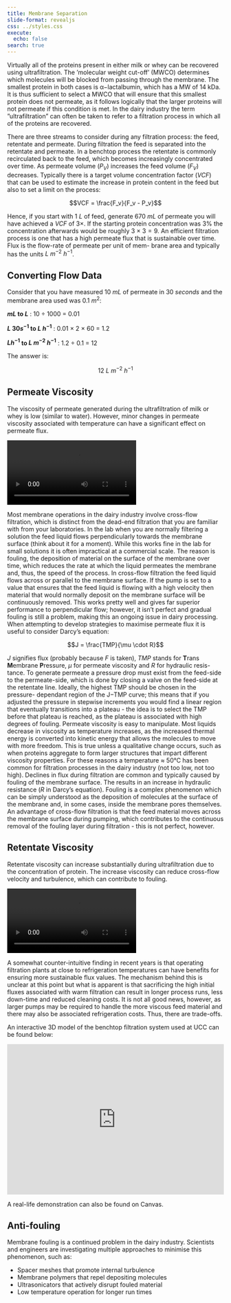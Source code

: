 ```yaml
---
title: Membrane Separation 
slide-format: revealjs
css: ../styles.css
execute:
  echo: false
search: true
---
```


Virtually all of the proteins present in either milk or whey can be recovered using ultrafiltration.
The ’molecular weight cut-off’ (MWCO) determines which molecules will be blocked from passing through the membrane.
The smallest protein in both cases is α−lactalbumin, which has a MW of
14 kDa.
It is thus sufficient to select a MWCO that will ensure that this
smallest protein does not permeate, as it follows logically that the larger proteins will not permeate if this condition is met.
In the dairy industry the term ”ultrafiltration” can often be taken to refer to a filtration process in which all of the proteins are recovered.

There are three streams to consider during any filtration process: the
feed, retentate and permeate.
During filtration the feed is separated into the
retentate and permeate.
In a benchtop process the retentate is commonly
recirculated back to the feed, which becomes increasingly concentrated over
time.
As permeate volume ($P_V$) increases the feed volume ($F_V$) decreases.
Typically there is a target volume concentration factor ($VCF$) that can be used to estimate the increase in protein content in the feed but also to set a limit on the process:

$$VCF = \frac{F_v}{F_v - P_v}$$

Hence, if you start with $1 \ L$ of feed, generate $670 \ mL$ of permeate you will have achieved a $VCF$ of $3×$.
If the starting protein concentration was
$3\%$ the concentration afterwards would be roughly $3 \ × \ 3 = 9$.
An efficient filtration process is one that has a high permeate flux that
is sustainable over time.
Flux is the flow-rate of permeate per unit of mem-
brane area and typically has the units $L \ m^{−2} \ h^{−1}$.

::: {.callout-tip}

## Converting Flow Data

Consider that you have measured $10 \ mL$ of permeate in $30 \ seconds$ and the membrane area used was $0.1 \ m^2$:

**$mL$ to $L$** : 10 ÷ 1000 = 0.01

**$L \ 30s^{−1}$ to $L \ h^{−1}$** : 0.01 × 2 × 60 = 1.2

**$L h^{−1}$ to $L \ m^{−2} \ h^{−1}$** : 1.2 ÷ 0.1 = 12

The answer is:

$$12 \ L \ m^{-2} \ h^{-1}$$
:::

::: {.callout}

## Permeate Viscosity

The viscosity of permeate generated during the ultrafiltration of milk or whey is low (similar to water).
However, minor changes in permeate viscosity associated with temperature can have a significant effect on permeate flux.

<div>
```{=html}
<video autoplay loop class="video-embed" src=../vids/low_viscosity.mp4></video>
```
</div>

:::

Most membrane operations in the dairy industry involve cross-flow filtration, which is distinct from the dead-end filtration that you are familiar with from your laboratories.
In the lab when you are normally filtering a solution the feed liquid flows perpendicularly towards the membrane surface
(think about it for a moment).
While this works fine in the lab for small
solutions it is often impractical at a commercial scale. The reason is fouling, the deposition of material on the surface of the membrane over time, which reduces the rate at which the liquid permeates the membrane and, thus, the
speed of the process.
In cross-flow filtration the feed liquid flows across or
parallel to the membrane surface.
If the pump is set to a value that ensures
that the feed liquid is flowing with a high velocity then material that would normally deposit on the membrane surface will be continuously removed.
This works pretty well and gives far superior performance to perpendicular flow; however, it isn’t perfect and gradual fouling is still a problem, making this an ongoing issue in dairy processing.
When attempting to develop strategies to maximise permeate flux it is
useful to consider Darcy’s equation:

$$J = \frac{TMP}{\mu \cdot R}$$

$J$ signifies flux (probably because $F$ is taken), $TMP$ stands for **T**rans **M**embrane **P**ressure, $µ$ for permeate viscosity and $R$ for hydraulic resis-
tance.
To generate permeate a pressure drop must exist from the feed-side to the permeate-side, which is done by closing a valve on the feed-side at the
retentate line.
Ideally, the highest TMP should be chosen in the pressure-
dependant region of the J−TMP curve; this means that if you adjusted the
pressure in stepwise increments you would find a linear region that eventually transitions into a plateau - the idea is to select the TMP before that plateau is reached, as the plateau is associated with high degrees of fouling.
Permeate viscosity is easy to manipulate.
Most liquids decrease in viscosity as temperature increases, as the increased thermal energy is converted
into kinetic energy that allows the molecules to move with more freedom.
This is true unless a qualitative change occurs, such as when proteins aggregate to form larger structures that impart different viscosity properties.
For these reasons a temperature ≈ 50°C has been common for filtration processes in the dairy industry (not too low, not too high).
Declines in flux during filtration are common and typically caused by
fouling of the membrane surface. The results in an increase in hydraulic
resistance ($R$ in Darcy’s equation).
Fouling is a complex phenomenon which can be simply understood as the deposition of molecules at the surface of
the membrane and, in some cases, inside the membrane pores themselves.
An advantage of cross-flow filtration is that the feed material moves across the membrane surface during pumping, which contributes to the continuous removal of the fouling layer during filtration - this is not perfect, however.

::: {.callout}

## Retentate Viscosity

Retentate viscosity can increase substantially during ultrafiltration due to the concentration of protein.
The increase viscosity can reduce cross-flow velocity and turbulence, which can contribute to fouling.

<div>
```{=html}
<video autoplay loop class="video-embed" src=../vids/high_viscosity.mp4></iframe>
```
</div>

:::

A somewhat counter-intuitive finding in recent years is that operating
filtration plants at close to refrigeration temperatures can have benefits for ensuring more sustainable flux values.
The mechanism behind this is unclear at this point but what is apparent is that sacrificing the high initial fluxes
associated with warm filtration can result in longer process runs, less down-time and reduced cleaning costs.
It is not all good news, however, as larger pumps may be required to handle the more viscous feed material and there may also be associated refrigeration costs. Thus, there are trade-offs.

An interactive 3D model of the benchtop filtration system
used at UCC can be found below:

<div class="sketchfab-embed-wrapper"> <iframe style="width: 100%; height: 350px" title="Membrane Filtration Device (v0.1)" frameborder="0" allowfullscreen mozallowfullscreen="true" webkitallowfullscreen="true" allow="autoplay; fullscreen; xr-spatial-tracking" xr-spatial-tracking execution-while-out-of-viewport execution-while-not-rendered web-share src="https://sketchfab.com/models/e65e9fd49e8b47f7a2a117d3135e7297/embed?ui_theme=dark&dnt=1"> </iframe> </div>

A real-life demonstration can also be found on Canvas.

::: {.callout-tip}

## Anti-fouling

Membrane fouling is a continued problem in the dairy industry. Scientists and engineers are investigating multiple approaches to minimise
this phenomenon, such as:

-  Spacer meshes that promote internal turbulence
-  Membrane polymers that repel depositing molecules
-  Ultrasonicators that actively disrupt fouled material
-  Low temperature operation for longer run times

:::
